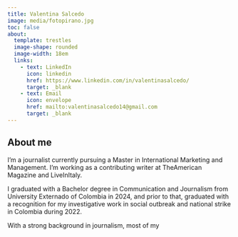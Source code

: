 ```yaml
---
title: Valentina Salcedo
image: media/fotopirano.jpg
toc: false
about: 
  template: trestles
  image-shape: rounded
  image-width: 18em
  links:
    - text: LinkedIn
      icon: linkedin
      href: https://www.linkedin.com/in/valentinasalcedo/
      target: _blank
    - text: Email
      icon: envelope
      href: mailto:valentinasalcedo14@gmail.com
      target: _blank
---
```


## About me

I'm a journalist currently pursuing a Master in International Marketing and Management. I'm working as a contributing writer at TheAmerican Magazine and LiveInItaly.

I graduated with a Bachelor degree in Communication and Journalism from University Externado of Colombia in 2024, and prior to that, graduated with a recognition for my investigative work in social outbreak and national strike in Colombia during 2022.

With a strong background in journalism, most of my




